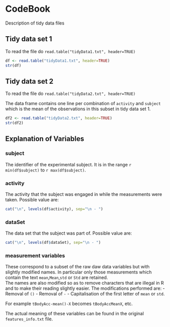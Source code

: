 CodeBook
========
Description of tidy data files

## Tidy data set 1
To read the file do
`
read.table("tidyData1.txt", header=TRUE)
`

```r
df <- read.table("tidyData1.txt", header=TRUE)
str(df)
```

## Tidy data set 2
To read the file do
`
read.table("tidyData2.txt", header=TRUE)
`

The data frame contains one line per combination of `activity` and `subject` which is the mean
of the observations in this subset in tidy data set 1.

```r
df2 <- read.table("tidyData2.txt", header=TRUE)
str(df2)
```


## Explanation of Variables

### subject  
The identifier of the experimental subject. It is in the range `r min(df$subject)` to 
`r max(df$subject)`.

### activity  
The activity that the subject was engaged in while the measurements were taken. Possible value are:
```r
cat("\n", levels(df$activity), sep="\n - ")
```

### dataSet  
The data set that the subject was part of. Possible value are:
```r
cat("\n", levels(df$dataSet), sep="\n - ")
```

### measurement variables
These correspond to a subset of the raw daw data variables but with slightly modified names. 
In particular only those measurements which contain the text `mean`,`Mean`,`std` or `Std` 
are retained.   
The names are also modified so as to remove characters that are illegal in R and to make their
reading slightly easier. The modifications performed are:
 - Removal of `()`
 - Removal of `-`
 - Capitalisation of the first letter of `mean` or `std`.
 
For example `tBodyAcc-mean()-X` becomes `tBodyAccMeanX`, etc.

The actual meaning of these variables can be found in the original `features_info.txt` file.
